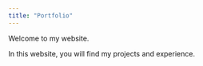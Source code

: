 ```yaml
---
title: "Portfolio"
---
```


Welcome to my website.

In this website, you will find my projects and experience.
